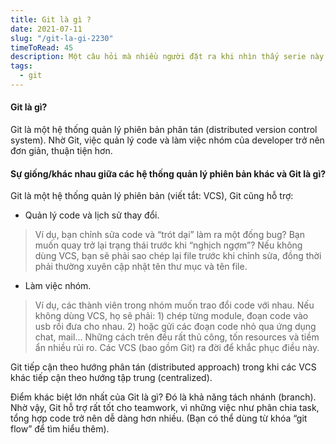 ```yaml
---
title: Git là gì ?
date: 2021-07-11
slug: "/git-la-gi-2230"
timeToRead: 45
description: Một câu hỏi mà nhiều người đặt ra khi nhìn thấy serie này đó là Git là gì? Nó là ngôn ngữ lập trình gì chăng? Hay một loại thức ăn nào đó?
tags:
  - git
---
```


#### Git là gì?

Git là một hệ thống quản lý phiên bản phân tán (distributed version control system). Nhờ Git, việc quản lý code và làm việc nhóm của developer trở nên đơn giản, thuận tiện hơn.

#### Sự giống/khác nhau giữa các hệ thống quản lý phiên bản khác và Git là gì?

Git là một hệ thống quản lý phiên bản (viết tắt: VCS), Git cũng hỗ trợ:

- Quản lý code và lịch sử thay đổi.
> Ví dụ, bạn chỉnh sửa code và “trót dại” làm ra một đống bug? Bạn muốn quay trở lại trạng thái trước khi “nghịch ngợm”? Nếu không dùng VCS, bạn sẽ phải sao chép lại file trước khi chỉnh sửa, đồng thời phải thường xuyên cập nhật tên thư mục và tên file.

- Làm việc nhóm.
> Ví dụ, các thành viên trong nhóm muốn trao đổi code với nhau. Nếu không dùng VCS, họ sẽ phải: 1) chép từng module, đoạn code vào usb rồi đưa cho nhau. 2) hoặc gửi các đoạn code nhỏ qua ứng dụng chat, mail… Những cách trên đều rất thủ công, tốn resources và tiềm ẩn nhiều rủi ro. Các VCS (bao gồm Git) ra đời để khắc phục điều này.

Git tiếp cận theo hướng phân tán (distributed approach) trong khi các VCS khác tiếp cận theo hướng tập trung (centralized).

Điểm khác biệt lớn nhất của Git là gì? Đó là khả năng tách nhánh (branch). Nhờ vậy, Git hỗ trợ rất tốt cho teamwork, vì những việc như phân chia task, tổng hợp code trở nên dễ dàng hơn nhiều. (Bạn có thể dùng từ khóa “git flow” để tìm hiểu thêm).

